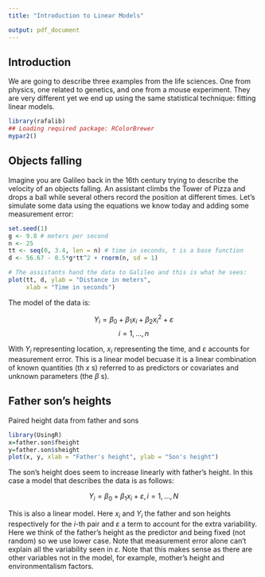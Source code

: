 ```yaml
---
title: "Introduction to Linear Models"

output: pdf_document
---
```


## Introduction

We are going to describe three examples from the life sciences. One from physics, one related to genetics, and one from a mouse experiment. They are very different yet we end up using the same statistical technique: fitting linear models. 
```r
library(rafalib)
## Loading required package: RColorBrewer
mypar2()
```

## Objects falling

Imagine you are Galileo back in the 16th century trying to describe the velocity of an objects falling. An assistant climbs the Tower of Pizza and drops a ball while several others record the position at different times. Let’s simulate some data using the equations we know today and adding some measurement error:
```r
set.seed(1)
g <- 9.8 # meters per second
n <- 25
tt <- seq(0, 3.4, len = n) # time in seconds, t is a base function
d <- 56.67 - 0.5*g*tt^2 + rnorm(n, sd = 1)

# The assistants hand the data to Galileo and this is what he sees:
plot(tt, d, ylab = "Distance in meters",
     xlab = "Time in seconds")
```

The model of the data is:

$$ Y_{i} = \beta_0 + \beta_1 x_i + \beta_2 x_i^2 + \varepsilon$$ $$i=1,\dots,n$$

With $Y_i$ representing location, $x_i$ representing the time, and $\varepsilon$ accounts for measurement error. This is a linear model becuase it is a linear combination of known quantities (th $x$ s) referred to as predictors or covariates and unknown parameters (the $\beta$ s).

## Father son’s heights

Paired height data from father and sons
```r
library(UsingR)
x=father.son$fheight
y=father.son$sheight
plot(x, y, xlab = "Father's height", ylab = "Son's height")
```

The son’s height does seem to increase linearly with father’s height. In this case a model that describes the data is as follows:

$$Y_i = \beta_0 + \beta_1 x_i + \varepsilon,  i = 1, \dots, N $$

This is also a linear model. Here $x_i$ and $Y_i$ the father and son heights respectively for the $i$-th pair and $\varepsilon$ a term to account for the extra variability. Here we think of the father's height as the predictor and being fixed (not random) so we use lower case. Note that measurement error alone can't explain all the variability seen in $\varepsilon$. Note that this makes sense as there are other variables not in the model, for example, mother's height and environmentalism factors.
